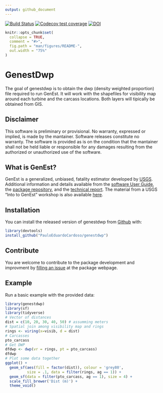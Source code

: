 ```yaml
---
output: github_document
---
```

[![Build Status](https://travis-ci.org/PauloEduardoCardoso/genestdwp.svg?branch=master)](https://https://travis-ci.org/PauloEduardoCardoso/genestdwp)
[![Codecov test coverage](https://codecov.io/gh/PauloEduardoCardoso/genestdwp/branch/master/graph/badge.svg)](https://codecov.io/gh/PauloEduardoCardoso/genestdwp?branch=master)
[![DOI](https://zenodo.org/badge/237538088.svg)](https://zenodo.org/badge/latestdoi/237538088)

```r
knitr::opts_chunk$set(
  collapse = TRUE,
  comment = "#>",
  fig.path = "man/figures/README-",
  out.width = "75%"
)
```

# GenestDwp 

The goal of genestdwp is to obtain the dwp (density weighted proportion) file required to run GenEst. It will work with the shapefiles for visibility map around each turbine and the carcass locations. Both layers will tipically be obtained from  GIS.

## Disclaimer
This software is preliminary or provisional. No warranty, expressed or implied, is made by the mantainer. Software releases constitute no warranty. The software is provided as is on the condition that the mantainer shall not be held liable or responsible for any damages resulting from the authorized or unauthorized use of the software.

## What is GenEst?

GenEst is a generalized, unbiased, fatality estimator developed by [USGS](https://www.usgs.gov/software/genest-a-generalized-estimator-mortality). Additional information and details available from the [software User Guide](https://doi.org/10.3133/tm7C19), the [package repository ](https://doi.org/10.5066/P9O9BATL), and the [technical report](https://doi.org/10.3133/tm7A2). The material from a USGS "Into to GenEst" workshop is also available  [here](https://www.usgs.gov/media/files/intro-genest-workshop-nwcc-26nov2018).

## Installation
You can install the released version of genestdwp from [Github](https:://github.com/PauloEduardoCardoso/genestdwp) with:

``` r
library(devtools)
install_github("PauloEduardoCardoso/genestdwp")
```
## Contribute
You are welcome to contribute to the package development and improvment by [filling an issue](https://github.com/PauloEduardoCardoso/genestdwp/issues) at the package webpage.

## Example

Run a basic example with the provided data:

```r
library(genestdwp)
library(sf)
library(tidyverse)
# Vector of distances
dist = c(10, 20, 30, 40, 50) # assumming meters
# Spatial join among visibility map and rings
rings <- viring(x=visib, d = dist)
# Carcasses
pto_carcass
# Get DWP
dfdwp <- dwp(vr = rings, pt = pto_carcass)
dfdwp
# Plot some data together
ggplot() +
  geom_sf(aes(fill = factor(dist)), colour = 'grey80',
          size = .1, data = filter(rings, ag == 1)) +
  geom_sf(data = filter(pto_carcass, ag == 1), size = 4) +
  scale_fill_brewer('Dist (m)') +
  theme_void()
```
